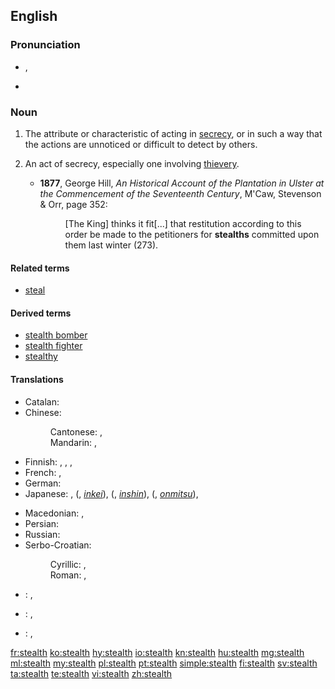 ==English==
{{wikipedia|dab=stealth}}

===Pronunciation===
* {{enPR|stĕlth}}, {{IPA|/stɛlθ/}}
* {{rhymes|ɛlθ}}

===Noun===
{{en-noun|~}}

# {{context|uncountable|lang=en}} The attribute or characteristic of acting in [[secrecy]], or in such a way that the actions are unnoticed or difficult to detect by others.
# {{context|archaic|countable|lang=en}} An act of secrecy, especially one involving [[thievery]].
#* '''1877''', George Hill, ''An Historical Account of the Plantation in Ulster at the Commencement of the Seventeenth Century'', M'Caw, Stevenson & Orr, page 352:
#*: [The King] thinks it fit[...] that restitution according to this order be made to the petitioners for '''stealths''' committed upon them last winter (273).

====Related terms====
* [[steal]]

====Derived terms====
* [[stealth bomber]]
* [[stealth fighter]]
* [[stealthy]]

====Translations====
{{trans-top|attribute or characteristic of acting in secrecy}}
* Catalan: {{t|ca|furtivitat|f}}
* Chinese:
*: Cantonese: {{t|yue|隱身|tr=yánsān|sc=Hant}}, {{t|yue|隱形|tr=yányìng|sc=Hant}}
*: Mandarin: {{t+|cmn|隱身|tr=yǐnjuān|sc=Hani}}, {{t+|cmn|隱形|tr=yǐnxíng|sc=Hani}}
* Finnish: {{t|fi|salamyhkäisyys}}, {{t|fi|salakähmäisyys}}, {{t|fi|häive-}}, {{t|fi|häivetekniikka}}
* French: {{t+|fr|furtivité|f}}, {{t+|fr|discrétion|f}}
* German: {{t|de|Heimlichkeit|f}}
* Japanese: {{t|ja|ステルス|tr=suterusu}}, {{l|ja|隱形}} ({{l|ja|いんけい}}, ''[[inkei]]''), {{l|ja|隱身}} ({{l|ja|いんしん}}, ''[[inshin]]''), {{l|ja|隠密}} ({{l|ja|おんみつ}}, ''[[onmitsu]]''), {{t|ja|掩蔽|tr=[[えんぺい]], ''[[enpei]]''|sc=Jpan}}
{{trans-mid}}
* Macedonian: {{t|mk|прикрадување|n|tr=prikradúvanje}}, {{t|mk|потајност|f|tr=pótajnost}}
* Persian: {{t|fa|پنهان‌کار|tr=penhân-kâr|sc=fa-Arab}}
* Russian: {{t+|ru|хи́трость|f|sc=Cyrl}}
* Serbo-Croatian:
*: Cyrillic: {{t|sh|потаја|f|sc=Cyrl}}, {{t|sh|притајеност|f|sc=Cyrl}}
*: Roman: {{t|sh|potaja|f|sc=Latn}}, {{t|sh|pritajenost|f|sc=Latn}}
{{trans-bottom}}

{{checktrans-top}}
* {{ttbc|nl}}: {{t|nl|steels}}, {{t+|nl|stiekem}}
{{trans-mid}}
* {{ttbc|ku}}: {{t+|ku|dizîkî}}, {{t+|ku|nehînî}}
* {{ttbc|es}}: {{t+|es|cautela}}, {{t+|es|sigilo}}
{{trans-bottom}}

[[fr:stealth]]
[[ko:stealth]]
[[hy:stealth]]
[[io:stealth]]
[[kn:stealth]]
[[hu:stealth]]
[[mg:stealth]]
[[ml:stealth]]
[[my:stealth]]
[[pl:stealth]]
[[pt:stealth]]
[[simple:stealth]]
[[fi:stealth]]
[[sv:stealth]]
[[ta:stealth]]
[[te:stealth]]
[[vi:stealth]]
[[zh:stealth]]